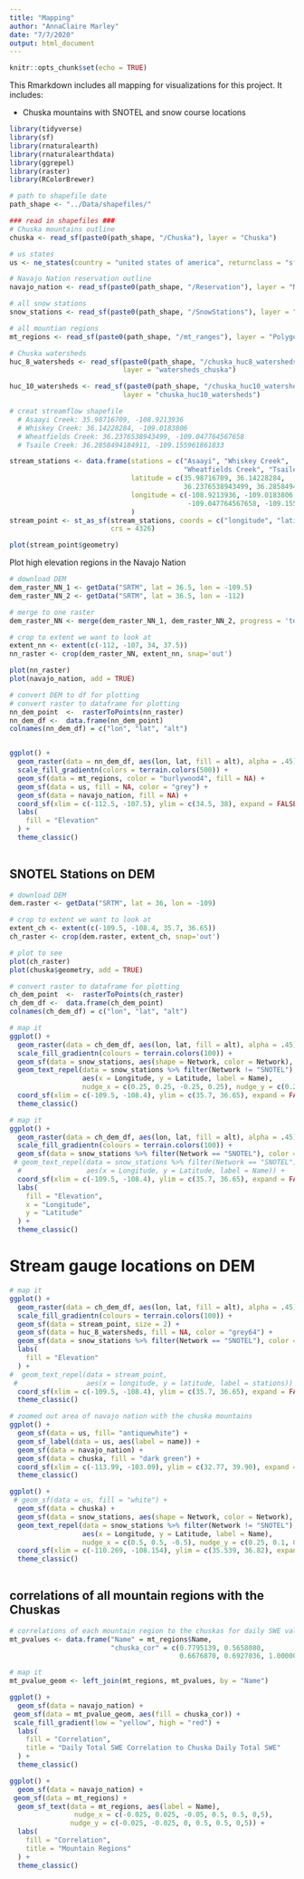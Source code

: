 ```yaml
---
title: "Mapping"
author: "AnnaClaire Marley"
date: "7/7/2020"
output: html_document
---
```


```r
knitr::opts_chunk$set(echo = TRUE)
```

This Rmarkdown includes all mapping for visualizations for this project. It includes:

- Chuska mountains with SNOTEL and snow course locations

```r
library(tidyverse)
library(sf)
library(rnaturalearth)
library(rnaturalearthdata)
library(ggrepel)
library(raster)
library(RColorBrewer)
```

```r
# path to shapefile date
path_shape <- "../Data/shapefiles/"
```


```r
### read in shapefiles ###
# Chuska mountains outline
chuska <- read_sf(paste0(path_shape, "/Chuska"), layer = "Chuska")

# us states
us <- ne_states(country = "united states of america", returnclass = "sf")

# Navajo Nation reservation outline
navajo_nation <- read_sf(paste0(path_shape, "/Reservation"), layer = "NavajoReservation")

# all snow stations
snow_stations <- read_sf(paste0(path_shape, "/SnowStations"), layer = "Snow_Stations")

# all mountian regions
mt_regions <- read_sf(paste0(path_shape, "/mt_ranges"), layer = "Polygons")

# Chuska watersheds
huc_8_watersheds <- read_sf(paste0(path_shape, "/chuska_huc8_watersheds"), 
                            layer = "watersheds_chuska")

huc_10_watersheds <- read_sf(paste0(path_shape, "/chuska_huc10_watersheds"), 
                            layer = "chuska_huc10_watersheds")
```

```r
# creat streamflow shapefile
  # Asaayi Creek: 35.98716709, -108.9213936
  # Whiskey Creek: 36.14228284, -109.0183806
  # Wheatfields Creek: 36.2376538943499, -109.047764567658
  # Tsaile Creek: 36.2858494184911, -109.155961861833

stream_stations <- data.frame(stations = c("Asaayi", "Whiskey Creek", 
                                           "Wheatfields Creek", "Tsaile Creek"),
                              latitude = c(35.98716709, 36.14228284, 
                                           36.2376538943499, 36.2858494184911),
                              longitude = c(-108.9213936, -109.0183806,
                                            -109.047764567658, -109.155961861833)
                              )
stream_point <- st_as_sf(stream_stations, coords = c("longitude", "latitude"), remove = FALSE,
                         crs = 4326)

plot(stream_point$geometry)

```


Plot high elevation regions in the Navajo Nation

```r
# download DEM
dem_raster_NN_1 <- getData("SRTM", lat = 36.5, lon = -109.5)
dem_raster_NN_2 <- getData("SRTM", lat = 36.5, lon = -112)

# merge to one raster
dem_raster_NN <- merge(dem_raster_NN_1, dem_raster_NN_2, progress = 'text')

# crop to extent we want to look at
extent_nn <- extent(c(-112, -107, 34, 37.5))
nn_raster <- crop(dem_raster_NN, extent_nn, snap='out')

plot(nn_raster)
plot(navajo_nation, add = TRUE)

# convert DEM to df for plotting
# convert raster to dataframe for plotting
nn_dem_point  <-  rasterToPoints(nn_raster)
nn_dem_df <-  data.frame(nn_dem_point)
colnames(nn_dem_df) = c("lon", "lat", "alt")


ggplot() +
  geom_raster(data = nn_dem_df, aes(lon, lat, fill = alt), alpha = .45) +
  scale_fill_gradientn(colors = terrain.colors(500)) +
  geom_sf(data = mt_regions, color = "burlywood4", fill = NA) +
  geom_sf(data = us, fill = NA, color = "grey") +
  geom_sf(data = navajo_nation, fill = NA) +
  coord_sf(xlim = c(-112.5, -107.5), ylim = c(34.5, 38), expand = FALSE) +
  labs( 
    fill = "Elevation"
  ) +
  theme_classic()
  

```

## SNOTEL Stations on DEM

```r
# download DEM
dem.raster <- getData("SRTM", lat = 36, lon = -109)

# crop to extent we want to look at
extent_ch <- extent(c(-109.5, -108.4, 35.7, 36.65))
ch_raster <- crop(dem.raster, extent_ch, snap='out')

# plot to see
plot(ch_raster)
plot(chuska$geometry, add = TRUE)

# convert raster to dataframe for plotting
ch_dem_point  <-  rasterToPoints(ch_raster)
ch_dem_df <-  data.frame(ch_dem_point)
colnames(ch_dem_df) = c("lon", "lat", "alt")

# map it
ggplot() +
  geom_raster(data = ch_dem_df, aes(lon, lat, fill = alt), alpha = .45) +
  scale_fill_gradientn(colours = terrain.colors(100)) +
  geom_sf(data = snow_stations, aes(shape = Network, color = Network), size = 2) +
  geom_text_repel(data = snow_stations %>% filter(Network != "SNOTEL"), 
                  aes(x = Longitude, y = Latitude, label = Name),
                  nudge_x = c(0.25, 0.25, -0.25, 0.25), nudge_y = c(0.25, 0.25, 0.25, 0.25)) +
  coord_sf(xlim = c(-109.5, -108.4), ylim = c(35.7, 36.65), expand = FALSE) +
  theme_classic()

```

```r
# map it
ggplot() +
  geom_raster(data = ch_dem_df, aes(lon, lat, fill = alt), alpha = .45) +
  scale_fill_gradientn(colours = terrain.colors(100)) +
  geom_sf(data = snow_stations %>% filter(Network == "SNOTEL"), color = "steelblue4", size = 2) +
 # geom_text_repel(data = snow_stations %>% filter(Network == "SNOTEL"), 
  #                aes(x = Longitude, y = Latitude, label = Name)) +
  coord_sf(xlim = c(-109.5, -108.4), ylim = c(35.7, 36.65), expand = FALSE) +
  labs(
    fill = "Elevation",
    x = "Longitude",
    y = "Latitude"
  ) +
  theme_classic()
```

# Stream gauge locations on DEM

```r
# map it
ggplot() +
  geom_raster(data = ch_dem_df, aes(lon, lat, fill = alt), alpha = .45) +
  scale_fill_gradientn(colours = terrain.colors(100)) +
  geom_sf(data = stream_point, size = 2) +
  geom_sf(data = huc_8_watersheds, fill = NA, color = "grey64") +
  geom_sf(data = snow_stations %>% filter(Network == "SNOTEL"), color = "steelblue4", size = 2) +
  labs(
    fill = "Elevation"
  ) +
#  geom_text_repel(data = stream_point, 
 #                 aes(x = longitude, y = latitude, label = stations)) +
  coord_sf(xlim = c(-109.5, -108.4), ylim = c(35.7, 36.65), expand = FALSE) +
  theme_classic()
```


```r

# zoomed out area of navajo nation with the chuska mountains
ggplot() +
  geom_sf(data = us, fill= "antiquewhite") +
  geom_sf_label(data = us, aes(label = name)) +
  geom_sf(data = navajo_nation) +
  geom_sf(data = chuska, fill = "dark green") +
  coord_sf(xlim = c(-113.99, -103.09), ylim = c(32.77, 39.90), expand = FALSE) +
  theme_classic()

ggplot() +
 # geom_sf(data = us, fill = "white") +
  geom_sf(data = chuska) +
  geom_sf(data = snow_stations, aes(shape = Network, color = Network), size = 2) +
  geom_text_repel(data = snow_stations %>% filter(Network != "SNOTEL"), 
                  aes(x = Longitude, y = Latitude, label = Name),
                  nudge_x = c(0.5, 0.5, -0.5), nudge_y = c(0.25, 0.1, 0.1)) +
  coord_sf(xlim = c(-110.269, -108.154), ylim = c(35.539, 36.82), expand = FALSE) +
  theme_classic()
  

```

## correlations of all mountain regions with the Chuskas

```r
# correlations of each mountain region to the chuskas for daily SWE values
mt_pvalues <- data.frame("Name" = mt_regions$Name, 
                         "chuska_cor" = c(0.7795139, 0.5658080, 
                                          0.6676870, 0.6927036, 1.0000000, 0.7974344))

# map it
mt_pvalue_geom <- left_join(mt_regions, mt_pvalues, by = "Name")

ggplot() +
  geom_sf(data = navajo_nation) +
 geom_sf(data = mt_pvalue_geom, aes(fill = chuska_cor)) +
 scale_fill_gradient(low = "yellow", high = "red") +
  labs(
    fill = "Correlation",
    title = "Daily Total SWE Correlation to Chuska Daily Total SWE"
  ) +
  theme_classic()

ggplot() +
  geom_sf(data = navajo_nation) +
 geom_sf(data = mt_regions) +
  geom_sf_text(data = mt_regions, aes(label = Name),
                nudge_x = c(-0.025, 0.025, -0.05, 0.5, 0.5, 0,5),
               nudge_y = c(-0.025, -0.025, 0, 0.5, 0.5, 0,5)) +
  labs(
    fill = "Correlation",
    title = "Mountain Regions"
  ) +
  theme_classic()


```

